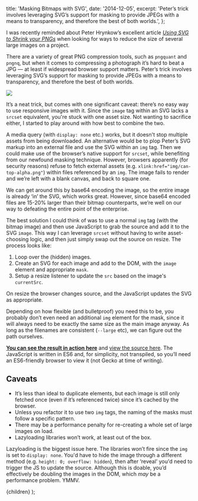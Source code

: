 
  title: 'Masking Bitmaps with SVG',
  date: '2014-12-05',
  excerpt: 'Peter’s trick involves leveraging SVG’s support for masking to provide JPEGs with a means to transparency, and therefore the best of both worlds.',
};

I was recently reminded about Peter Hrynkow’s excellent article *[Using SVG to Shrink your PNGs](http://peterhrynkow.com/how-to-compress-a-png-like-a-jpeg/)* when looking for ways to reduce the size of several large images on a project.

There are a variety of great PNG compression tools, such as `pngquant` and `pngnq`, but when it comes to compressing a photograph it’s hard to beat a JPG — at least if widespread browser support matters. Peter’s trick involves leveraging SVG’s support for masking to provide JPEGs with a means to transparency, and therefore the best of both worlds.

<Image src={photoshopJPGExportImg} width={2500} height={1728} />

It’s a neat trick, but comes with one significant caveat: there’s no easy way to use responsive images with it. Since the `image` tag within an SVG lacks a `srcset` equivalent, you're stuck with one asset size. Not wanting to sacrifice either, I started to play around with how best to combine the two.

A media query (with `display: none` etc.) works, but it doesn't stop multiple assets from being downloaded. An alternative would be to plop Peter’s SVG markup into an external file and use the SVG within an `img` tag. Then we could make use of the browser’s native support for `srcset`, while benefiting from our newfound masking technique. However, browsers apparently (for security reasons) refuse to fetch external assets (e.g. `xlink:href="img/can-top-alpha.png"`) within files referenced by an `img`. The image fails to render and we’re left with a blank canvas, and back to square one.

We can get around this by base64 encoding the image, so the entire image is already ‘in’ the SVG, which works great. However, since base64 encoded files are 15-20% larger than their bitmap counterparts, we’re well on our way to defeating the entire point of the enterprise.


The best solution I could think of was to use a normal `img` tag (with the bitmap image) and then use JavaScript to grab the source and add it to the SVG `image`. This way I can leverage `srcset` without having to write asset-choosing logic, and then just simply swap out the source on resize. The process looks like:

1. Loop over the (hidden) images.
2. Create an SVG for each image and add to the DOM, with the `image` element and appropriate `mask`.
3. Setup a resize listener to update the `src` based on the image's `currentSrc`.

On resize the browser changes source, and the JavaScript updates the SVG as appropriate. 

Depending on how flexible (and bulletproof) you need this to be, you probably don’t even need an additional `img` element for the mask, since it will always need to be exactly the same size as the main image anyway. As long as the filenames are consistent (`--large` etc), we can figure out the path ourselves.

**[You can see the result in action here](https://jayfreestone.github.io/svgbitmapmask/)** and [view the source here](https://github.com/jayfreestone/svgbitmapmask/blob/master/scripts.js). The JavaScript is written in ES6 and, for simplicity, not transpiled, so you’ll need an ES6-friendly browser to view it (not Gecko at time of writing).

## Caveats

- It’s less than ideal to duplicate elements, but each image is still only fetched once (even if it’s referenced twice) since it’s cached by the browser.
- Unless you refactor it to use two `img` tags, the naming of the masks must follow a specific pattern.
- There may be a performance penalty for re-creating a whole set of large images on load.
- Lazyloading libraries won’t work, at least out of the box.

Lazyloading is the biggest issue here. The libraries won’t fire since the `img` is set to `display: none`. You'd have to hide the image through a different method (e.g. `height: 0; overflow: hidden`), then after ‘reveal’ you'd need to trigger the JS to update the source. Although this is doable, you’d effectively be doubling the images in the DOM, which *may* be a performance problem. YMMV.

  <WritingSingle meta={meta}>{children}</WritingSingle>
);